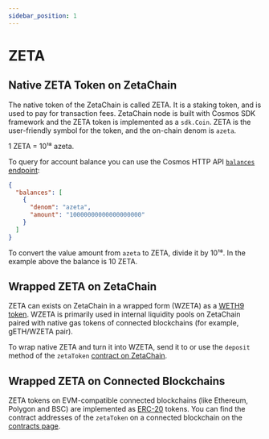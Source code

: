 ```yaml
---
sidebar_position: 1
---
```



# ZETA

## Native ZETA Token on ZetaChain

The native token of the ZetaChain is called ZETA. It is a staking token, and is
used to pay for transaction fees. ZetaChain node is built with Cosmos SDK
framework and the ZETA token is implemented as a `sdk.Coin`. ZETA is the
user-friendly symbol for the token, and the on-chain denom is `azeta`.

1 ZETA = 10¹⁸ azeta.

To query for account balance you can use the Cosmos HTTP API
[`balances` endpoint](https://zetachain-athens.blockpi.network/lcd/v1/public/cosmos/bank/v1beta1/balances/zeta19nfaqu9wr0fktyyampva98ec025kjy0phww5um):

```json
{
  "balances": [
    {
      "denom": "azeta",
      "amount": "10000000000000000000"
    }
  ]
}
```

To convert the value amount from `azeta` to ZETA, divide it by 10¹⁸. In the
example above the balance is 10 ZETA.

## Wrapped ZETA on ZetaChain

ZETA can exists on ZetaChain in a wrapped form (WZETA) as a
[WETH9 token](https://github.com/zeta-chain/protocol-contracts/blob/main/contracts/zevm/WZETA.sol).
WZETA is primarily used in internal liquidity pools on ZetaChain paired with
native gas tokens of connected blockchains (for example, gETH/WZETA pair).

To wrap native ZETA and turn it into WZETA, send it to or use the `deposit`
method of the `zetaToken` [contract on ZetaChain](/reference/contracts).

## Wrapped ZETA on Connected Blockchains

ZETA tokens on EVM-compatible connected blockchains (like Ethereum, Polygon and
BSC) are implemented as
[ERC-20](https://github.com/zeta-chain/protocol-contracts/blob/main/contracts/evm/Zeta.eth.sol)
tokens. You can find the contract addresses of the `zetaToken` on a connected
blockchain on the [contracts page](/reference/contracts).

<ZetaTokenTable />
